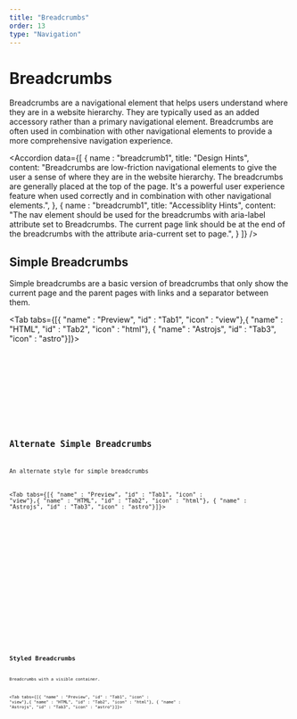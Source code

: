 ```yaml
---
title: "Breadcrumbs"
order: 13
type: "Navigation"
---
```



# Breadcrumbs

Breadcrumbs are a navigational element that helps users understand where they are in a website hierarchy. They are typically used as an added accessory rather than a primary navigational element. Breadcrumbs are often used in combination with other navigational elements to provide a more comprehensive navigation experience.

<Accordion
    data={[
        {   name : "breadcrumb1",
            title: "Design Hints",  
            content:
                "Breadcrumbs are low-friction navigational elements to give the user a sense of where they are in the website hierarchy. The breadcrumbs are generally placed at the top of the page. It's a powerful user experience feature when used correctly and in combination with other navigational elements.",
        },
        {   name : "breadcrumb1",
            title: "Accessiblity Hints",
            content:
                "The nav element should be used for the breadcrumbs with aria-label attribute set to Breadcrumbs. The current page link should be at the end of the breadcrumbs with the attribute aria-current set to page.",
        }
    ]}
/>

## Simple Breadcrumbs

Simple breadcrumbs are a basic version of breadcrumbs that only show the current page and the parent pages with links and a separator between them.


<Tab tabs={[{ "name" : "Preview", "id" : "Tab1", "icon" : "view"},{ "name" : "HTML", "id" : "Tab2", "icon" : "html"}, { "name" : "Astrojs", "id" : "Tab3", "icon" : "astro"}]}>

<section
  id="Tab1-panel"
  role="tabpanel"
  data-role="tabpanel" >
  <div class="grid px-10 py-6">
    <Breadcrumbs />
  </div>
</section>

<section id ="Tab2-panel" role="tabpanel" data-role="tabpanel">

<Code
  code={BreadcrumbsCode}
  lang="html"
  wrap="true"
/>

</section>

<section id ="Tab3-panel" role="tabpanel" data-role="tabpanel">

<Code
  code={BreadcrumbsCodeAstro}
  lang="astro"
  title="Breadcrumbs.astro"
  wrap="true"
/>

</section>

</Tab>


## Alternate Simple Breadcrumbs

An alternate style for simple breadcrumbs


<Tab tabs={[{ "name" : "Preview", "id" : "Tab1", "icon" : "view"},{ "name" : "HTML", "id" : "Tab2", "icon" : "html"}, { "name" : "Astrojs", "id" : "Tab3", "icon" : "astro"}]}>

<section
  id="Tab1-panel"
  role="tabpanel"
  data-role="tabpanel" >
  <div class="grid px-10 py-6">
    <AltBreadcrumbs />
  </div>
</section>

<section id ="Tab2-panel" role="tabpanel" data-role="tabpanel">

<Code
  code={AltBreadcrumbsCode}
  lang="html"
  wrap="true"
/>

</section>

<section id ="Tab3-panel" role="tabpanel" data-role="tabpanel">

<Code
  code={AltBreadcrumbsCodeAstro}
  lang="astro"
  title="AltBreadcrumbs.astro"
  wrap="true"
/>

</section>

</Tab>

## Styled Breadcrumbs

Breadcrumbs with a visible container.


<Tab tabs={[{ "name" : "Preview", "id" : "Tab1", "icon" : "view"},{ "name" : "HTML", "id" : "Tab2", "icon" : "html"}, { "name" : "Astrojs", "id" : "Tab3", "icon" : "astro"}]}>

<section
  id="Tab1-panel"
  role="tabpanel"
  data-role="tabpanel" >
  <div class="grid px-10 py-6">
    <StyledBreadcrumbs />
  </div>
</section>

<section id ="Tab2-panel" role="tabpanel" data-role="tabpanel">

<Code
  code={StyledBreadcrumbsCode}
  lang="html"
  wrap="true"
/>

</section>

<section id ="Tab3-panel" role="tabpanel" data-role="tabpanel">

<Code
  code={StyledBreadcrumbsCodeAstro}
  lang="astro"
  title="StyledBreadcrumbs.astro"
  wrap="true"
/>

</section>

</Tab>
